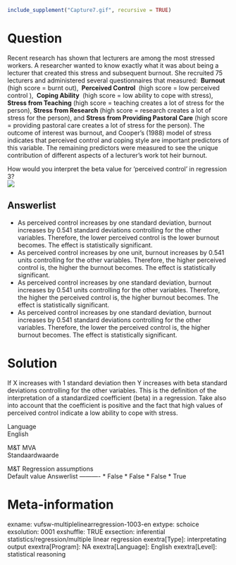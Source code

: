 ```r
include_supplement("Capture7.gif", recursive = TRUE)
```

Question
========
  
Recent research has shown that lecturers are among the most stressed
workers. A researcher wanted to know exactly what it was about being a
lecturer that created this stress and subsequent burnout. She recruited
75 lecturers and administered several questionnaires that measured:
** Burnout ** (high score = burnt out), ** Perceived Control ** (high
score = low perceived control ), ** Coping Ability ** (high score = low
ability to cope with stress), **Stress from Teaching** (high score =
teaching creates a lot of stress for the person), **Stress from
Research** (high score = research creates a lot of stress for the
person), and **Stress from Providing Pastoral Care** (high score =
providing pastoral care creates a lot of stress for the person). The
outcome of interest was burnout, and Cooper’s (1988) model of stress
indicates that perceived control and coping style are important
predictors of this variable. The remaining predictors were measured to
see the unique contribution of different aspects of a lecturer’s work
tot heir burnout.  
  
How would you interpret the beta value for ‘perceived control’ in
regression 3?  
![](Capture7.gif)

Answerlist
----------
* As perceived control increases by one standard deviation, burnout
  increases by 0.541 standard deviations controlling for the other
  variables. Therefore, the lower perceived control is the lower burnout
  becomes. The effect is statistically significant.
* As perceived control increases by one unit, burnout increases by 0.541
  units controlling for the other variables. Therefore, the higher
  perceived control is, the higher the burnout becomes. The effect is
  statistically significant.
* As perceived control increases by one standard deviation, burnout
  increases by 0.541 units controlling for the other variables. Therefore,
  the higher the perceived control is, the higher burnout becomes. The
  effect is statistically significant.
* As perceived control increases by one standard deviation, burnout
  increases by 0.541 standard deviations controlling for the other
  variables. Therefore, the lower the perceived control is, the higher
  burnout becomes. The effect is statistically significant.

Solution
========





If X increases with 1 standard deviation then Y increases with beta
standard deviations controlling for the other variables. This is the
definition of the interpretation of a standardized coefficient (beta) in
a regression. Take also into account that the coefficient is positive
and the fact that high values of perceived control indicate a low
ability to cope with stress.





Language  
English

M&T MVA  
Standaardwaarde

M&T Regression assumptions  
Default value
Answerlist
----------
* False
* False
* False
* True

Meta-information
================
exname: vufsw-multiplelinearregression-1003-en
extype: schoice
exsolution: 0001
exshuffle: TRUE
exsection: inferential statistics/regression/multiple linear regression
exextra[Type]: interpretating output
exextra[Program]: NA
exextra[Language]: English
exextra[Level]: statistical reasoning

